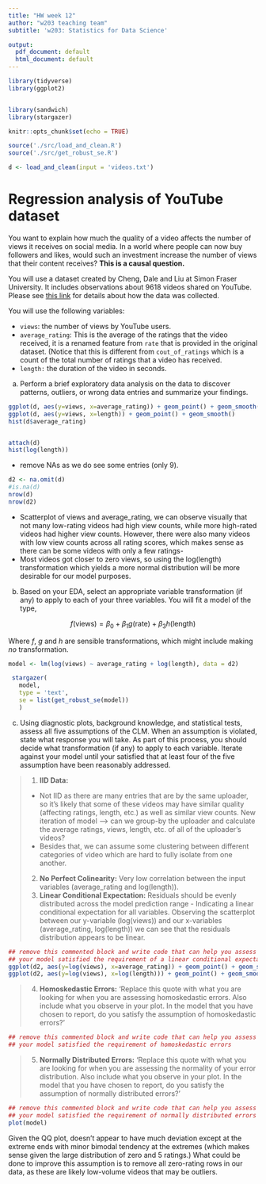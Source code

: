 ```yaml
---
title: "HW week 12"
author: "w203 teaching team"
subtitle: 'w203: Statistics for Data Science'

output:
  pdf_document: default
  html_document: default
---
```


```r
library(tidyverse)
library(ggplot2) 


library(sandwich)
library(stargazer)
```

```r
knitr::opts_chunk$set(echo = TRUE)
```

```r
source('./src/load_and_clean.R')
source('./src/get_robust_se.R')
```

```r
d <- load_and_clean(input = 'videos.txt')
```
# Regression analysis of YouTube dataset

You want to explain how much the quality of a video affects the number of views it receives on social media. In a world where people can now buy followers and likes, would such an investment increase the number of views that their content receives?  **This is a causal question.** 

You will use a dataset created by Cheng, Dale and Liu at Simon Fraser University.  It includes observations about 9618 videos shared on YouTube.  Please see [this link](http://netsg.cs.sfu.ca/youtubedata/) for details about how the data was collected.

You will use the following variables:

- `views`: the number of views by YouTube users.
- `average_rating`: This is the average of the ratings that the video received, it is a renamed feature from `rate` that is provided in the original dataset. (Notice that this is different from `cout_of_ratings` which is a count of the total number of ratings that a video has received. 
- `length:` the duration of the video in seconds.

a. Perform a brief exploratory data analysis on the data to discover patterns, outliers, or wrong data entries and summarize your findings.

```r
ggplot(d, aes(y=views, x=average_rating)) + geom_point() + geom_smooth()
ggplot(d, aes(y=views, x=length)) + geom_point() + geom_smooth()
hist(d$average_rating)


attach(d)
hist(log(length))
```

- remove NAs as we do see some entries (only 9).

```r
d2 <- na.omit(d)
#is.na(d)
nrow(d)
nrow(d2)
```

- Scatterplot of views and average_rating, we can observe visually that not many low-rating videos had high view counts, while more high-rated videos had higher view counts. However, there were also many videos with low view counts across all rating scores, which makes sense as there can be some videos with only a few ratings- 
- Most videos got closer to zero views, so using the log(length) transformation which yields a more normal distribution will be more desirable for our model purposes.


b. Based on your EDA, select an appropriate variable transformation (if any) to apply to each of your three variables.  You will fit a model of the type,

$$
  f(\text{views}) = \beta_0 + \beta_1 g(\text{rate})  + \beta_3 h(\text{length})
$$ 

Where $f$, $g$ and $h$ are sensible transformations, which might include making *no* transformation. 

```r
model <- lm(log(views) ~ average_rating + log(length), data = d2)

 stargazer(
   model, 
   type = 'text', 
   se = list(get_robust_se(model))
   )
```



c. Using diagnostic plots, background knowledge, and statistical tests, assess all five assumptions of the CLM. When an assumption is violated, state what response you will take.  As part of this process, you should decide what transformation (if any) to apply to each variable. Iterate against your model until your satisfied that at least four of the five assumption have been reasonably addressed. 

> 1. **IID Data:** 
- Not IID as there are many entries that are by the same uploader, so it's likely that some of these videos may have similar quality (affecting ratings, length, etc.) as well as similar view counts. New iteration of model --> can we group-by the uploader and calculate the average ratings, views, length, etc. of all of the uploader's videos? 
- Besides that, we can assume some clustering between different categories of video which are hard to fully isolate from one another. 
> 2. **No Perfect Colinearity:** Very low correlation between the input variables (average_rating and log(length)). 
> 3. **Linear Conditional Expectation:** Residuals should be evenly distributed across the model prediction range - Indicating a linear conditional expectation for all variables. Observing the scatterplot between our y-variable (log(views)) and our x-variables (average_rating, log(length)) we can see that the residuals distribution appears to be linear. 

```r
## remove this commented block and write code that can help you assess whether
## your model satisfied the requirement of a linear conditional expectation. 
ggplot(d2, aes(y=log(views), x=average_rating)) + geom_point() + geom_smooth()
ggplot(d2, aes(y=log(views), x=log(length))) + geom_point() + geom_smooth()
```

> 4. **Homoskedastic Errors:** 'Replace this quote with what you are looking for when you are assessing homoskedastic errors. Also include what you observe in your plot. In the model that you have chosen to report, do you satisfy the assumption of homoskedastic errors?'

```r
## remove this commented block and write code that can help you assess whether 
## your model satisfied the requirement of homoskedastic errors
```

> 5. **Normally Distributed Errors:** 'Replace this quote with what you are looking for when you are assessing the normality of your error distribution. Also include what you observe in your plot. In the model that you have chosen to report, do you satisfy the assumption of normally distributed errors?'

```r
## remove this commented block and write code that can help you assess whether 
## your model satisfied the requirement of normally distributed errors
plot(model)

```

Given the QQ plot, doesn't appear to have much deviation except at the extreme ends with minor bimodal tendency at the extremes (which makes sense given the large distribution of zero and 5 ratings.) What could be done to improve this assumption is to remove all zero-rating rows in our data, as these are likely low-volume videos that may be outliers. 